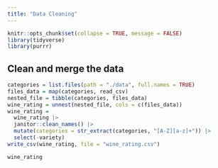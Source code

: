 ```yaml
---
title: "Data Cleaning"
---
```


```r
knitr::opts_chunk$set(collapse = TRUE, message = FALSE)
library(tidyverse)
library(purrr)
```

## Clean and merge the data
```r
categories = list.files(path = "./data", full.names = TRUE)
files_data = map(categories, read_csv)
nested_file = tibble(categories, files_data)
wine_rating = unnest(nested_file, cols = c(files_data))
wine_rating = 
  wine_rating |> 
  janitor::clean_names() |> 
  mutate(categories = str_extract(categories, "[A-Z][a-z]+")) |> 
  select(-variety)
write_csv(wine_rating, file = "wine_rating.csv")

wine_rating
```


